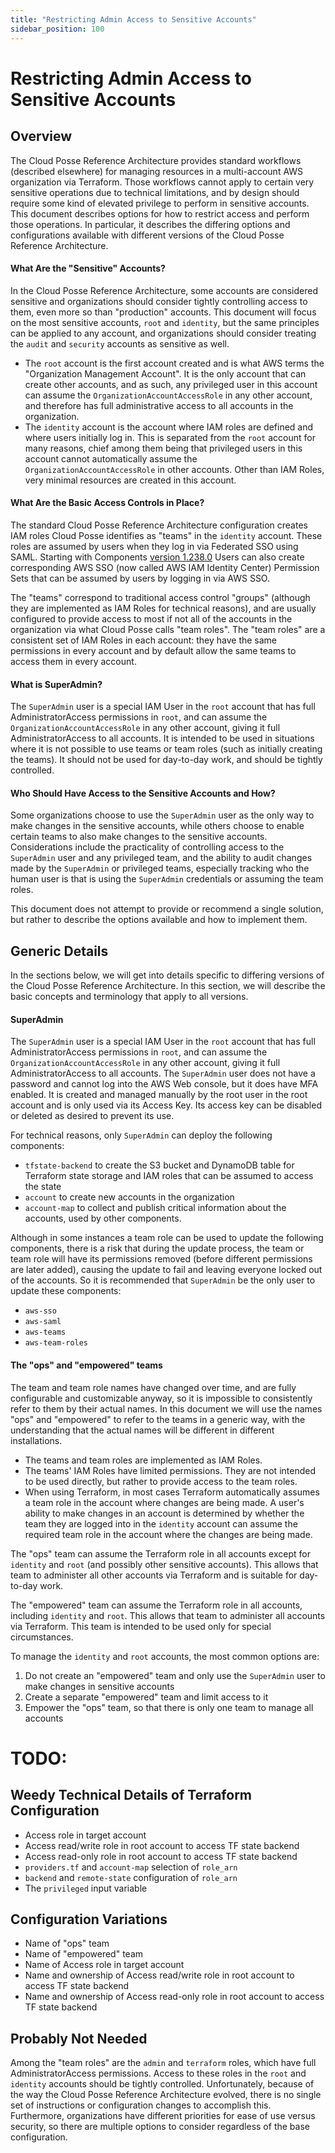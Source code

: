 ```yaml
---
title: "Restricting Admin Access to Sensitive Accounts"
sidebar_position: 100
---
```


# Restricting Admin Access to Sensitive Accounts

## Overview

The Cloud Posse Reference Architecture provides standard workflows
(described elsewhere) for managing resources in a multi-account AWS organization
via Terraform. Those workflows cannot apply to certain very sensitive operations
due to technical limitations, and by design should require some kind of
elevated privilege to perform in sensitive accounts. This document
describes options for how to restrict access and perform those operations.
In particular, it describes the differing options and configurations
available with different versions of the Cloud Posse Reference Architecture.

#### What Are the "Sensitive" Accounts?

In the Cloud Posse Reference Architecture, some accounts are considered
sensitive and organizations should consider tightly controlling access to them,
even more so than "production" accounts. This document will focus on the most
sensitive accounts, `root` and `identity`, but the same principles can be
applied to any account, and organizations should consider treating the `audit`
and `security` accounts as sensitive as well.

- The `root` account is the first account created and is what AWS terms
the "Organization Management Account". It is the only account that can create
other accounts, and as such, any privileged user in this account can
assume the `OrganizationAccountAccessRole` in any other account, and
therefore has full administrative access to all accounts in the organization.
- The `identity` account is the account where IAM roles are defined and where
users initially log in. This is separated from the `root` account for many
reasons, chief among them being that privileged users in this account cannot
automatically assume the `OrganizationAccountAccessRole` in other accounts.
Other than IAM Roles, very minimal resources are created in this account.

#### What Are the Basic Access Controls in Place?

The standard Cloud Posse Reference Architecture configuration creates IAM
roles Cloud Posse identifies as "teams" in the `identity` account. These
roles are assumed by users when they log in via Federated SSO using SAML.
Starting with Components [version 1.238.0](https://github.com/cloudposse/terraform-aws-components/releases/tag/1.238.0)
Users can also create corresponding AWS SSO (now called AWS IAM Identity Center)
Permission Sets that can be assumed by users by logging in via AWS SSO.

The "teams" correspond to traditional access control "groups" (although they
are implemented as IAM Roles for technical reasons), and are
usually configured to provide access to most if not all of the accounts in the
organization via what Cloud Posse calls "team roles". The "team roles" are
a consistent set of IAM Roles in each account: they have the same permissions
in every account and by default allow the same teams to access them in
every account.

#### What is SuperAdmin?

The `SuperAdmin` user is a special IAM User in the `root` account that has
full AdministratorAccess permissions in `root`, and can assume the `OrganizationAccountAccessRole` in any other account,
giving it full AdministratorAccess to all accounts. It is intended
to be used in situations where it is not possible to use teams or team roles
(such as initially creating the teams). It should not be used for day-to-day work, and
should be tightly controlled.

#### Who Should Have Access to the Sensitive Accounts and How?

Some organizations choose to use the `SuperAdmin` user as the only
way to make changes in the sensitive accounts, while others choose to
enable certain teams to also make changes to the sensitive accounts.
Considerations include the practicality of controlling access to the
`SuperAdmin` user and any privileged team, and the ability to audit
changes made by the `SuperAdmin` or privileged teams, especially
tracking who the human user is that is using the `SuperAdmin` credentials
or assuming the team roles.

This document does not attempt to provide or recommend a single solution,
but rather to describe the options available and how to implement them.


## Generic Details

In the sections below, we will get into details specific to differing versions
of the Cloud Posse Reference Architecture. In this section, we will describe
the basic concepts and terminology that apply to all versions.

#### SuperAdmin

The `SuperAdmin` user is a special IAM User in the `root` account that has
full AdministratorAccess permissions in `root`, and can assume the
`OrganizationAccountAccessRole` in any other account, giving it full
AdministratorAccess to all accounts. The `SuperAdmin` user does not have
a password and cannot log into the AWS Web console, but it does have
MFA enabled. It is created and managed manually by the root user in the root
account and is only used via its Access Key. Its access key can be disabled
or deleted as desired to prevent its use.

For technical reasons, only `SuperAdmin` can deploy the following components:

- `tfstate-backend` to create the S3 bucket and DynamoDB table for Terraform
state storage and IAM roles that can be assumed to access the state
- `account` to create new accounts in the organization
- `account-map` to collect and publish critical information about the accounts,
used by other components.

Although in some instances a team role can be used to update the following components,
there is a risk that during the update process, the team or team role will
have its permissions removed (before different permissions are later added),
causing the update to fail and leaving everyone locked out of the accounts.
So it is recommended that `SuperAdmin` be the only user to update these
components:

- `aws-sso`
- `aws-saml`
- `aws-teams`
- `aws-team-roles`

#### The "ops" and "empowered" teams

The team and team role names have changed over time, and are fully
configurable and customizable anyway, so it is impossible to consistently
refer to them by their actual names. In this document we will use the names "ops"
and "empowered" to refer to the teams in a generic way, with the understanding
that the actual names will be different in different installations.

- The teams and team roles are implemented as IAM Roles.
- The teams' IAM Roles have limited permissions. They are not intended
to be used directly, but rather to provide access to the team roles.
- When using Terraform, in most cases Terraform automatically assumes a
team role in the account where changes are being made. A user's ability to
make changes in an account is determined by whether the team they are logged
into in the `identity` account can assume the required team role in the
account where the changes are being made.

The "ops" team can assume the Terraform role in all accounts except for
`identity` and `root` (and possibly other sensitive accounts). This allows that
team to administer all other accounts via Terraform and is suitable for
day-to-day work.

The "empowered" team can assume the Terraform role in all accounts, including
`identity` and `root`. This allows that team to administer all accounts via
Terraform. This team is intended to be used only for special circumstances.


To manage the `identity` and `root` accounts, the most common options are:

1. Do not create an "empowered" team and only use the `SuperAdmin` user to make
changes in sensitive accounts
2. Create a separate "empowered" team and limit access to it
3. Empower the "ops" team, so that there is only one team to manage all accounts


# TODO:

## Weedy Technical Details of Terraform Configuration

- Access role in target account
- Access read/write role in root account to access TF state backend
- Access read-only role in root account to access TF state backend
- `providers.tf` and `account-map` selection of `role_arn`
- `backend` and `remote-state` configuration of `role_arn`
- The `privileged` input variable

## Configuration Variations

- Name of "ops" team
- Name of "empowered" team
- Name of Access role in target account
- Name and ownership of Access read/write role in root account to access TF state backend
- Name and ownership of Access read-only role in root account to access TF state backend


## Probably Not Needed

Among the "team roles" are the `admin` and `terraform` roles, which have
full AdministratorAccess permissions. Access to these roles in the `root`
and `identity` accounts should be tightly controlled. Unfortunately,
because of the way the Cloud Posse Reference Architecture evolved,
there is no single set of instructions or configuration changes to
accomplish this. Furthermore, organizations have different priorities
for ease of use versus security, so there are multiple options
to consider regardless of the base configuration.

